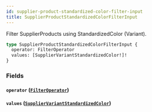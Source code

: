 ```yaml
---
id: supplier-product-standardized-color-filter-input
title: SupplierProductStandardizedColorFilterInput
---
```



Filter SupplierProducts using StandardizedColor (Variant).


```graphql
type SupplierProductStandardizedColorFilterInput {
  operator: FilterOperator
  values: [SupplierVariantStandardizedColor!]!
}
```


### Fields

#### `operator` ([`FilterOperator`](/developers/supplier-apis/supply-api/graphql/reference/enums/filter-operator))




#### `values` ([`SupplierVariantStandardizedColor`](/developers/supplier-apis/supply-api/graphql/reference/enums/supplier-variant-standardized-color))






